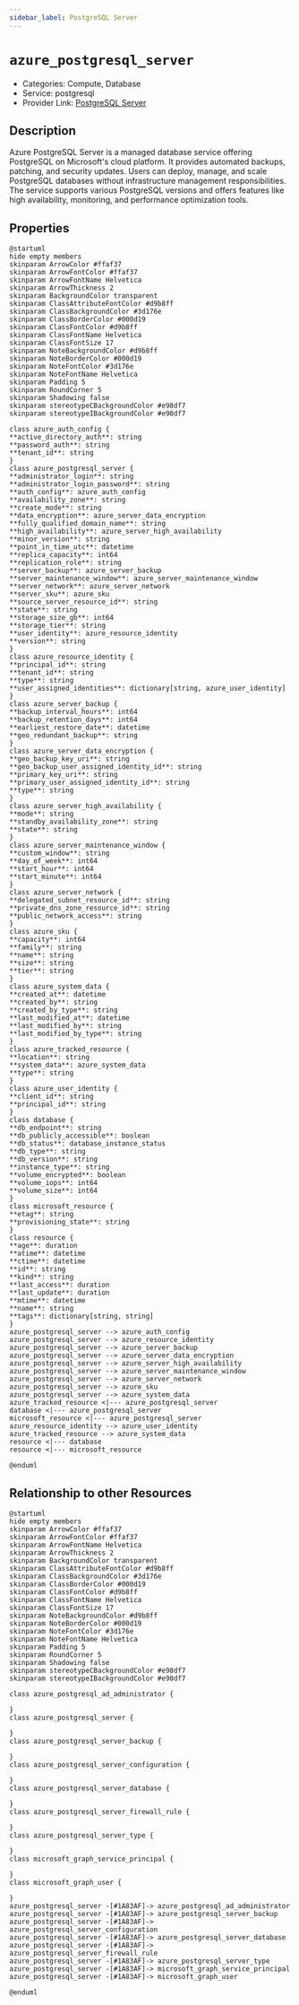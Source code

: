 ```yaml
---
sidebar_label: PostgreSQL Server
---
```


# `azure_postgresql_server`

- Categories: Compute, Database
- Service: postgresql
- Provider Link: [PostgreSQL Server](https://docs.microsoft.com/en-us/azure/postgresql/)

## Description

Azure PostgreSQL Server is a managed database service offering PostgreSQL on Microsoft's cloud platform. It provides automated backups, patching, and security updates. Users can deploy, manage, and scale PostgreSQL databases without infrastructure management responsibilities. The service supports various PostgreSQL versions and offers features like high availability, monitoring, and performance optimization tools.

## Properties

<ZoomPanPinch>

```kroki imgType="plantuml" imgAlt="Diagram of PostgreSQL Server data model"
@startuml
hide empty members
skinparam ArrowColor #ffaf37
skinparam ArrowFontColor #ffaf37
skinparam ArrowFontName Helvetica
skinparam ArrowThickness 2
skinparam BackgroundColor transparent
skinparam ClassAttributeFontColor #d9b8ff
skinparam ClassBackgroundColor #3d176e
skinparam ClassBorderColor #000d19
skinparam ClassFontColor #d9b8ff
skinparam ClassFontName Helvetica
skinparam ClassFontSize 17
skinparam NoteBackgroundColor #d9b8ff
skinparam NoteBorderColor #000d19
skinparam NoteFontColor #3d176e
skinparam NoteFontName Helvetica
skinparam Padding 5
skinparam RoundCorner 5
skinparam Shadowing false
skinparam stereotypeCBackgroundColor #e98df7
skinparam stereotypeIBackgroundColor #e98df7

class azure_auth_config {
**active_directory_auth**: string
**password_auth**: string
**tenant_id**: string
}
class azure_postgresql_server {
**administrator_login**: string
**administrator_login_password**: string
**auth_config**: azure_auth_config
**availability_zone**: string
**create_mode**: string
**data_encryption**: azure_server_data_encryption
**fully_qualified_domain_name**: string
**high_availability**: azure_server_high_availability
**minor_version**: string
**point_in_time_utc**: datetime
**replica_capacity**: int64
**replication_role**: string
**server_backup**: azure_server_backup
**server_maintenance_window**: azure_server_maintenance_window
**server_network**: azure_server_network
**server_sku**: azure_sku
**source_server_resource_id**: string
**state**: string
**storage_size_gb**: int64
**storage_tier**: string
**user_identity**: azure_resource_identity
**version**: string
}
class azure_resource_identity {
**principal_id**: string
**tenant_id**: string
**type**: string
**user_assigned_identities**: dictionary[string, azure_user_identity]
}
class azure_server_backup {
**backup_interval_hours**: int64
**backup_retention_days**: int64
**earliest_restore_date**: datetime
**geo_redundant_backup**: string
}
class azure_server_data_encryption {
**geo_backup_key_uri**: string
**geo_backup_user_assigned_identity_id**: string
**primary_key_uri**: string
**primary_user_assigned_identity_id**: string
**type**: string
}
class azure_server_high_availability {
**mode**: string
**standby_availability_zone**: string
**state**: string
}
class azure_server_maintenance_window {
**custom_window**: string
**day_of_week**: int64
**start_hour**: int64
**start_minute**: int64
}
class azure_server_network {
**delegated_subnet_resource_id**: string
**private_dns_zone_resource_id**: string
**public_network_access**: string
}
class azure_sku {
**capacity**: int64
**family**: string
**name**: string
**size**: string
**tier**: string
}
class azure_system_data {
**created_at**: datetime
**created_by**: string
**created_by_type**: string
**last_modified_at**: datetime
**last_modified_by**: string
**last_modified_by_type**: string
}
class azure_tracked_resource {
**location**: string
**system_data**: azure_system_data
**type**: string
}
class azure_user_identity {
**client_id**: string
**principal_id**: string
}
class database {
**db_endpoint**: string
**db_publicly_accessible**: boolean
**db_status**: database_instance_status
**db_type**: string
**db_version**: string
**instance_type**: string
**volume_encrypted**: boolean
**volume_iops**: int64
**volume_size**: int64
}
class microsoft_resource {
**etag**: string
**provisioning_state**: string
}
class resource {
**age**: duration
**atime**: datetime
**ctime**: datetime
**id**: string
**kind**: string
**last_access**: duration
**last_update**: duration
**mtime**: datetime
**name**: string
**tags**: dictionary[string, string]
}
azure_postgresql_server --> azure_auth_config
azure_postgresql_server --> azure_resource_identity
azure_postgresql_server --> azure_server_backup
azure_postgresql_server --> azure_server_data_encryption
azure_postgresql_server --> azure_server_high_availability
azure_postgresql_server --> azure_server_maintenance_window
azure_postgresql_server --> azure_server_network
azure_postgresql_server --> azure_sku
azure_postgresql_server --> azure_system_data
azure_tracked_resource <|--- azure_postgresql_server
database <|--- azure_postgresql_server
microsoft_resource <|--- azure_postgresql_server
azure_resource_identity --> azure_user_identity
azure_tracked_resource --> azure_system_data
resource <|--- database
resource <|--- microsoft_resource

@enduml
```

</ZoomPanPinch>

## Relationship to other Resources

<ZoomPanPinch>

```kroki imgType="plantuml" imgAlt="Diagram of PostgreSQL Server resource relationships"
@startuml
hide empty members
skinparam ArrowColor #ffaf37
skinparam ArrowFontColor #ffaf37
skinparam ArrowFontName Helvetica
skinparam ArrowThickness 2
skinparam BackgroundColor transparent
skinparam ClassAttributeFontColor #d9b8ff
skinparam ClassBackgroundColor #3d176e
skinparam ClassBorderColor #000d19
skinparam ClassFontColor #d9b8ff
skinparam ClassFontName Helvetica
skinparam ClassFontSize 17
skinparam NoteBackgroundColor #d9b8ff
skinparam NoteBorderColor #000d19
skinparam NoteFontColor #3d176e
skinparam NoteFontName Helvetica
skinparam Padding 5
skinparam RoundCorner 5
skinparam Shadowing false
skinparam stereotypeCBackgroundColor #e98df7
skinparam stereotypeIBackgroundColor #e98df7

class azure_postgresql_ad_administrator {

}
class azure_postgresql_server {

}
class azure_postgresql_server_backup {

}
class azure_postgresql_server_configuration {

}
class azure_postgresql_server_database {

}
class azure_postgresql_server_firewall_rule {

}
class azure_postgresql_server_type {

}
class microsoft_graph_service_principal {

}
class microsoft_graph_user {

}
azure_postgresql_server -[#1A83AF]-> azure_postgresql_ad_administrator
azure_postgresql_server -[#1A83AF]-> azure_postgresql_server_backup
azure_postgresql_server -[#1A83AF]-> azure_postgresql_server_configuration
azure_postgresql_server -[#1A83AF]-> azure_postgresql_server_database
azure_postgresql_server -[#1A83AF]-> azure_postgresql_server_firewall_rule
azure_postgresql_server -[#1A83AF]-> azure_postgresql_server_type
azure_postgresql_server -[#1A83AF]-> microsoft_graph_service_principal
azure_postgresql_server -[#1A83AF]-> microsoft_graph_user

@enduml
```

</ZoomPanPinch>
